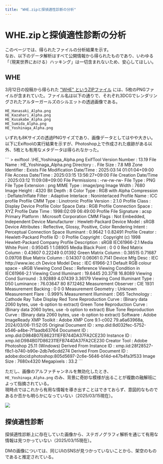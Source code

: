 ```yaml
---
title: "WHE.zipと探偵適性診断の分析"
---
```


# WHE.zipと探偵適性診断の分析

このページでは、得られたファイルの分析結果を示す。  
なお、以下のデータ解析はすべて公開情報から得られたものであり、いわゆる「（現実世界における）ハッキング」は一切含まれないため、安心してほしい。

## WHE

3月12日の投稿から得られた ["WHE" というZIPファイル](https://bit.ly/5x14yxx8S118x350ExxWHEonlyAAnothing) には、5枚のPNGファイルが含まれていた。ファイル名は以下の通りで、それぞれ3DCGでレンダリングされたアルターガールズのシルエットの透過画像である。

```
HE_Hanasaki_Alpha.png
HE_Kazahari_Alpha.png
HE_Kusakabe_Alpha.png
HE_Sumida_Alpha.png
HE_Yoshinaga_Alpha.png
```

いずれも8Kサイズの透過PNGサイズであり、画像データとしてはやや大きい。以下にExiftoolの実行結果を示すが、Photoshop上で作成された痕跡がある以外、5枚とも有用なメタデータは得られなかった。

<AccordionBox title="▼HE_Yoshinaga_Alpha.pngのExiftool実行結果（クリックして表示）">
```
> exiftool .\HE_Yoshinaga_Alpha.png
ExifTool Version Number         : 13.19
File Name                       : HE_Yoshinaga_Alpha.png
Directory                       : .
File Size                       : 7.8 MB
Zone Identifier                 : Exists
File Modification Date/Time     : 2025:03:14 01:01:04+09:00
File Access Date/Time           : 2025:03:15 13:56:27+09:00
File Creation Date/Time         : 2025:03:12 11:09:08+09:00
File Permissions                : -rw-rw-rw-
File Type                       : PNG
File Type Extension             : png
MIME Type                       : image/png
Image Width                     : 7680
Image Height                    : 4320
Bit Depth                       : 8
Color Type                      : RGB with Alpha
Compression                     : Deflate/Inflate
Filter                          : Adaptive
Interlace                       : Noninterlaced
Profile Name                    : ICC profile
Profile CMM Type                : Linotronic
Profile Version                 : 2.1.0
Profile Class                   : Display Device Profile
Color Space Data                : RGB
Profile Connection Space        : XYZ
Profile Date Time               : 1998:02:09 06:49:00
Profile File Signature          : acsp
Primary Platform                : Microsoft Corporation
CMM Flags                       : Not Embedded, Independent
Device Manufacturer             : Hewlett-Packard
Device Model                    : sRGB
Device Attributes               : Reflective, Glossy, Positive, Color
Rendering Intent                : Perceptual
Connection Space Illuminant     : 0.9642 1 0.82491
Profile Creator                 : Hewlett-Packard
Profile ID                      : 0
Profile Copyright               : Copyright (c) 1998 Hewlett-Packard Company
Profile Description             : sRGB IEC61966-2.1
Media White Point               : 0.95045 1 1.08905
Media Black Point               : 0 0 0
Red Matrix Column               : 0.43607 0.22249 0.01392
Green Matrix Column             : 0.38515 0.71687 0.09708
Blue Matrix Column              : 0.14307 0.06061 0.7141
Device Mfg Desc                 : IEC http://www.iec.ch
Device Model Desc               : IEC 61966-2.1 Default RGB colour space - sRGB
Viewing Cond Desc               : Reference Viewing Condition in IEC61966-2.1
Viewing Cond Illuminant         : 19.6445 20.3718 16.8089
Viewing Cond Surround           : 3.92889 4.07439 3.36179
Viewing Cond Illuminant Type    : D50
Luminance                       : 76.03647 80 87.12462
Measurement Observer            : CIE 1931
Measurement Backing             : 0 0 0
Measurement Geometry            : Unknown
Measurement Flare               : 0.999%
Measurement Illuminant          : D65
Technology                      : Cathode Ray Tube Display
Red Tone Reproduction Curve     : (Binary data 2060 bytes, use -b option to extract)
Green Tone Reproduction Curve   : (Binary data 2060 bytes, use -b option to extract)
Blue Tone Reproduction Curve    : (Binary data 2060 bytes, use -b option to extract)
Software                        : Adobe ImageReady
XMP Toolkit                     : Adobe XMP Core 9.1-c002 79.a6a63968a, 2024/03/06-11:52:05
Original Document ID            : xmp.did:8d032fec-5752-b546-a4be-7f1aadb63764
Document ID                     : xmp.did:D984B07E862311EFB744DA37FA2CE230
Instance ID                     : xmp.iid:D984B07D862311EFB744DA37FA2CE230
Creator Tool                    : Adobe Photoshop 25.11 (Windows)
Derived From Instance ID        : xmp.iid:28f28527-f8c1-b740-b90e-2db7e6cdd274
Derived From Document ID        : adobe:docid:photoshop:805d5697-2c6e-5646-b14d-e47b4fa3f533
Image Size                      : 7680x4320
Megapixels                      : 33.2
```
</AccordionBox>

ただし、画像のアルファチャンネルを無効化したとき、`HE_Yoshinaga_Alpha.png` のみ、背景に奇妙な模様が出ることが複数の融解班によって指摘されている。  
現時点ではこれから有用な情報を導き出すことはできておらず、意図的なものであるか否かも明らかになっていない（2025/03/15現在）。

![](../images/yoshinaga_alpha.png)

## 探偵適性診断

探偵適性診断上に存在していた画像から、ステガノグラフィ解析を通じて有用な情報は見つかっていない（2025/03/15現在）。

DMの画像については、同じUIのSNSが見つかっていないことから、架空のものであると推定されている。